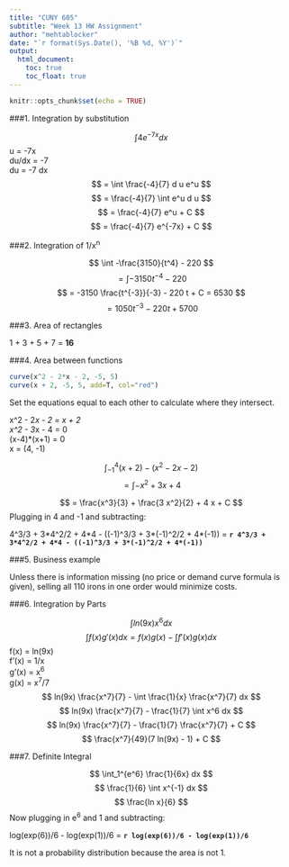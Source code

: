 ---
title: "CUNY 605"
subtitle: "Week 13 HW Assignment"
author: "mehtablocker"
date: "`r format(Sys.Date(), '%B %d, %Y')`"
output:
  html_document:
    toc: true
    toc_float: true
---

<style type="text/css">
h3 {
  color: DarkBlue;
}
</style>

```{r setup, include=FALSE}
knitr::opts_chunk$set(echo = TRUE)

```

###1. Integration by substitution

$$ \int 4 e^{-7 x} d x $$
u = -7x  
du/dx = -7  
du = -7 dx  
$$ = \int \frac{-4}{7} d u e^u $$
$$ = \frac{-4}{7} \int e^u d u $$
$$ = \frac{-4}{7} e^u + C $$
$$ = \frac{-4}{7} e^{-7x} + C $$

###2. Integration of 1/x^n^

$$ \int -\frac{3150}{t^4} - 220 $$
$$ = \int -3150 t^{-4} - 220 $$
$$ = -3150 \frac{t^{-3}}{-3} - 220 t + C = 6530 $$
$$ = 1050 t^{-3} - 220 t + 5700 $$

###3. Area of rectangles

1 + 3 + 5 + 7 = __16__

###4. Area between functions

```{r ex_4}
curve(x^2 - 2*x - 2, -5, 5)
curve(x + 2, -5, 5, add=T, col="red")
```

Set the equations equal to each other to calculate where they intersect.

x^2 - 2*x - 2 = x + 2  
x^2 - 3*x - 4 = 0  
(x-4)*(x+1) = 0  
x = (4, -1)  

$$ \int_{-1}^4 (x + 2) - (x^2 - 2x -2) $$
$$ = \int  -x^2 + 3x + 4 $$

$$ = \frac{x^3}{3} + \frac{3 x^2}{2} + 4 x + C $$
Plugging in 4 and -1 and subtracting:

4^3/3 + 3\*4^2/2 + 4\*4 - ((-1)^3/3 + 3\*(-1)^2/2 + 4\*(-1)) = __`r 4^3/3 + 3*4^2/2 + 4*4 - ((-1)^3/3 + 3*(-1)^2/2 + 4*(-1))`__

###5. Business example

Unless there is information missing (no price or demand curve formula is given), selling all 110 irons in one order would minimize costs.

###6. Integration by Parts

$$ \int ln(9x) x^6 dx $$
$$ \int f(x) g'(x) dx = f(x) g(x) - \int f'(x) g(x) dx $$
f(x) = ln(9x)  
f'(x) = 1/x  
g'(x) = x^6^  
g(x) = x^7^/7  
$$ ln(9x) \frac{x^7}{7} - \int \frac{1}{x} \frac{x^7}{7} dx $$
$$ ln(9x) \frac{x^7}{7} - \frac{1}{7} \int x^6 dx $$
$$ ln(9x) \frac{x^7}{7} - \frac{1}{7} \frac{x^7}{7} + C $$
$$ \frac{x^7}{49}(7 ln(9x) - 1)  + C $$

###7. Definite Integral

$$ \int_1^{e^6} \frac{1}{6x} dx $$
$$ \frac{1}{6} \int x^{-1} dx $$
$$ \frac{ln x}{6} $$
Now plugging in e^6^ and 1 and subtracting:

log(exp(6))/6 - log(exp(1))/6 = __`r log(exp(6))/6 - log(exp(1))/6`__

It is not a probability distribution because the area is not 1.
